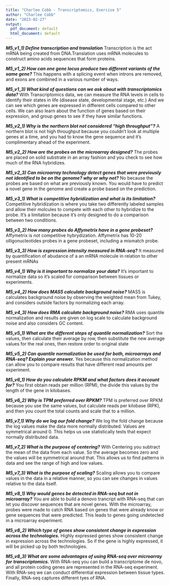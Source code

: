 ---
title: "Charlee Cobb - Transcriptomics, Exercise 5"
author: "Charlee Cobb"
date: "2023-02-27"
output:
  pdf_document: default
  html_document: default
---
***M5_v1_1) Define transcription and translation***
Transcription is the act mRNA being created from DNA.Translation uses mRNA 
molecules to construct amino acids sequences that form proteins.

***M5_v1_2) How can one gene locus produce two different variants of the same gene?***
This happens with a splicing event when introns are removed, and exons are combined
in a various number of ways.

***M5_v1_3) What kind of questions can we ask about with transcriptomics data?***
With Transcriptomics data, we can measure the RNA levels in cells to identify 
their states in life (disease state, developmental stage, etc.) And we can see 
which genes are expressed in different cells compared to other cells. We can also
learn about the function of genes based on their expression, and group genes to 
see if they have similar functions.

***M5_v2_1) Why is the northern blot not considered “high throughput”?***
A northern blot is not high throughput because you couldn't look at multiple genes
at a time, and you had to know the gene sequence and it's complimentary ahead of
the experiment.

***M5_v2_2) How are the probes on the microarray designed?***
The probes are placed on solid substrate in an array fashion and you check to see
how much of the RNA hybridizes.

***M5_v2_3) Can microarray technology detect genes that were previously not***
***identified to be on the genome? why or why not?***
No because the probes are based on what are previously known. You would have to
predict a novel gene in the genome and create a probe based on the prediction.

***M5_v3_1) What is competitive hybridization and what is its limitation?***
Competitive hybridization is where you take two differently labeled samples and
allow their molcules to compete with each other to hybridize to the probe. It's 
a limitation because it's only designed to do a comparison between two conditions.

***M5_v3_2) How many probes do Affymetrix have in a gene probeset?***
Affymetrix is not competitive hybrydization. Affymetrix has 10-20 olligonucleotides
probes in a gene probeset, including a mismatch probe.

***M5_v3_3) How is expression intensity measured in RNA-seq?***
It measured by quantification of abudance of a an mRNA molecule in relation to
other present mRNAs

***M5_v4_1) Why is it important to normalize your data?***
It's important to normalize data so it's scaled for comparison between tissues
or experiments.

***M5_v4_2) How does MAS5 calculate background noise?***
MAS5 is calculates background noise by observing the weighted mean from Tukey,
and considers outside factors by normalizing each array. 

***M5_v4_3) How does RMA calculate background noise?***
RMA uses quantile normalization and results are given on log scale to calculate
background noise and also considers GC content.

***M5_v5_1) What are the different steps of quantile normalization?***
Sort the values, then calculate their average by row, then substitute the new
average values for the real ones, then restore order to original state

***M5_v5_2) Can quantile normalization be used for both, microarrays and RNA-seq? Explain your answer.***
Yes because this normalization method can allow you to compare results that have
different read amounts per experiment.

***M5_v6_1) How do you calculate RPKM and what factors does it account for?***
You first obtain reads per million (RPM), the divide this values by the length 
of the gene in kilobases.

***M5_v6_2) Why is TPM preferred over RPKM?***
TPM is preferred over RPKM because you use the same values, but calculate reads 
per kilobase (RPK), and then you count the total counts and scale that to 
a million.

***M5_v7_1) Why do we log our fold change?***
We log the fold change because the log values make the data more normally
distributed. Values are symmetrical around 0. This helps us use statistically 
tests that expect normally distributed data.

***M5_v7_2) What is the purpose of centering?***
With Centering you subtract the mean of the data from each value. So the average
becomes zero and the values will be symmetrical around that. This allows us to 
find patterns in data and see the range of high and low values.

***M5_v7_3) What is the purpose of scaling?***
Scaling allows you to compare values in the data in a relative manner, so you can
see changes in values relative to the data itself.

***M5_v8_1) Why would genes be detected in RNA-seq but not in microarray?***
You are able to build a denovo trancript with RNA-seq that can let you discover 
sequences that are novel genes. With the microarray, probes were made to catch
RNA based on genes that were already know or gene sequences that were predicted. 
This leads to genes going undetected in a microarray experiment.

***M5_v8_2) Which type of genes show consistent change in expression across the***
***technologies.***
Highly expressed genes show consistent change in expression across the technologies.
So if the gene is highly expressed, it will be picked up by both technologies.

***M5_v8_3) What are some advantages of using RNA-seq over microarray for***
***transcriptomics.***
With RNA-seq you can build a transcriptome de novo, and all protein coding genes
are represented in the RNA-seq experiment. With RNA-seq we can conduct
differential expression between tissue types. Finally, RNA-seq captures 
different tyes of RNA.